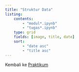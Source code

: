 ---
title: "Struktur Data"
listing: 
    contents:
        - "modul*.ipynb"
        - "tugas*.ipynb"
    type: grid
    fields: [image, title, date]
    sort:
        - "date asc"
        - "title asc"
---

Kembali ke [Praktikum](../../../../semuahalaman/praktikum.qmd)
